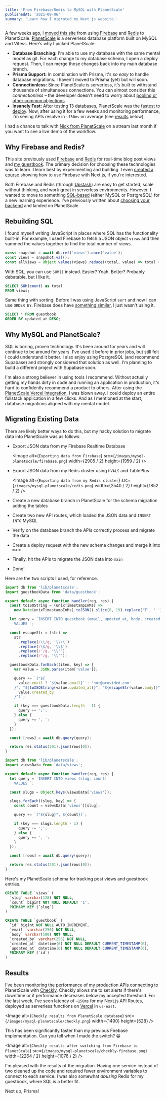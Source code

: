 ```yaml
---
title: 'From Firebase/Redis to MySQL with PlanetScale'
publishedAt: '2021-09-06'
summary: 'Learn how I migrated my Next.js website.'
---
```


A few weeks ago, I [moved this site](https://github.com/leerob/leerob.io/pull/326) from using [Firebase](/blog/real-time-post-views) and [Redis](/blog/serverless-redis-nextjs) to PlanetScale. [PlanetScale](https://planetscale.com) is a serverless database platform built on MySQL and Vitess. Here's why I picked PlanetScale:

- **Database Branching:** I'm able to use my database with the same mental model as git. For each change to my database schema, I open a deploy request. Then, I can merge those changes back into my main database branch.
- **Prisma Support:** In combination with Prisma, it's _so easy_ to handle database migrations. I haven't moved to Prisma (yet) but will soon.
- **Connectionless:** Since PlanetScale is serverless, it's built to withstand thousands of simultaneous connections. You can almost consider this _connectionless_ – the developer doesn't need to worry about [pooling or other common objections](https://twitter.com/leeerob/status/1430177168307412998).
- **Insanely Fast:** After testing 13 databases, PlanetScale was the [fastest to deploy](https://www.youtube.com/watch?v=0zmYHn82cY8). Now, after using it for a few weeks and monitoring performance, I'm seeing APIs resolve in `~150ms` on average (see [results](#results) below).

I had a chance to talk with [Nick from PlanetScale](https://www.youtube.com/watch?v=YqBG5rFP4Ic) on a stream last month if you want to see a live demo of the workflow.

## Why Firebase and Redis?

This site previously used [Firebase](/blog/real-time-post-views) and [Redis](/blog/serverless-redis-nextjs) for real-time blog post views and [my guestbook](/guestbook). The primary decision for choosing these technologies was to learn. I learn best by experimenting and building. I even [created a course](https://react2025.com/) showing how to use Firebase with Next.js, if you're interested.

<StaticTweet id="1434355662935314432" />

Both Firebase and Redis (through [Upstash](https://upstash.com/)) are easy to get started, scale without thinking, and work great in serverless environments. However, I wanted to move to something [SQL-based](/blog/backend) (either MySQL or PostgreSQL) for a new learning experience. I've previously written about [choosing your backend](/blog/backend) and landed on PlanetScale.

## Rebuilding SQL

I found myself writing JavaScript in places where SQL has the functionality built-in. For example, I used Firebase to fetch a JSON object `views` and then summed the values together to find the total number of views.

```jsx
const snapshot = await db.ref('views').once('value');
const views = snapshot.val();
const allViews = Object.values(views).reduce((total, value) => total + value);
```

With SQL, you can use `SUM()` instead. Easier? Yeah. Better? Probably debatable, but I like it.

```sql
SELECT SUM(count) as total
FROM views;
```

Same thing with sorting. Before I was using JavaScript `sort` and now I can use `ORDER BY`. Firebase does have [something similar](https://firebase.google.com/docs/firestore/query-data/order-limit-data), I just wasn't using it.

```sql
SELECT * FROM guestbook
ORDER BY updated_at DESC;
```

## Why MySQL and PlanetScale?

SQL is boring, proven technology. It's been around for years and will continue to be around for years. I've used it before in prior jobs, but still felt I could understand it better. I also enjoy using PostgreSQL (and recommend Supabase) and strongly considered that solution as well. I'm planning to build a different project with Supabase soon.

I'm also a strong believer in using tools I recommend. Without actually getting my hands dirty in code and running an application in production, it's hard to confidently recommend a product to others. After using the [PlanetScale Vercel Integration](https://vercel.com/integrations/planetscale), I was blown away. I could deploy an entire fullstack application in a few clicks. And as I mentioned at the start, database migrations aligned with my mental model.

<StaticTweet id="1426215788407627784" />

## Migrating Existing Data

There are likely better ways to do this, but my hacky solution to migrate data into PlanetScale was as follows:

- Export JSON data from my Firebase Realtime Database

  <Image
    alt={`Exporting data from Firebase`}
    src={`/images/mysql-planetscale/firebase.png`}
    width={2905 / 2}
    height={1959 / 2}
  />

- Export JSON data from my Redis cluster using `HVALS` and TablePlus

  <Image
    alt={`Exporting data from my Redis cluster`}
    src={`/images/mysql-planetscale/redis.png`}
    width={2540 / 2}
    height={1852 / 2}
  />

- Create a new database branch in PlanetScale for the schema migration adding the tables
- Create two new API routes, which loaded the JSON data and `INSERT INTO` MySQL
- Verify on the database branch the APIs correctly process and migrate the data
- Create a deploy request with the new schema changes and merge it into `main`
- Finally, hit the APIs to migrate the JSON data into `main`
- Done!

Here are the two scripts I used, for reference.

```jsx title="pages/api/migrate-redis.js"
import db from 'lib/planetscale';
import guestbookData from 'data/guestbook';

export default async function handler(req, res) {
  const toISOString = (unixTimestampInMs) =>
    new Date(unixTimestampInMs).toJSON().slice(0, 19).replace('T', ' ');

  let query = `INSERT INTO guestbook (email, updated_at, body, created_by)
    VALUES `;

  const escapeStr = (str) =>
    str
      .replace(/\\/g, '\\\\')
      .replace(/\$/g, '\\$')
      .replace(/'/g, "\\'")
      .replace(/"/g, '\\"');

  guestbookData.forEach((item, key) => {
    var value = JSON.parse(item['value']);

    query += `("${
      value.email ? `${value.email}` : 'not@provided.com'
    }", "${toISOString(value.updated_at)}", "${escapeStr(value.body)}", "${
      value.created_by
    }")`;

    if (key === guestbookData.length - 1) {
      query += ';';
    } else {
      query += ', ';
    }
  });

  const [rows] = await db.query(query);

  return res.status(201).json(rows[0]);
}
```

```jsx title="pages/api/migrate-firebase.js"
import db from 'lib/planetscale';
import viewsData from 'data/views';

export default async function handler(req, res) {
  let query = `INSERT INTO views (slug, count)
    VALUES `;

  const slugs = Object.keys(viewsData['views']);

  slugs.forEach((slug, key) => {
    const count = viewsData['views'][slug];

    query += `("${slug}", ${count})`;

    if (key === slugs.length - 1) {
      query += ';';
    } else {
      query += ', ';
    }
  });

  const [rows] = await db.query(query);

  return res.status(201).json(rows[0]);
}
```

Here's my PlanetScale schema for tracking post views and guestbook entries.

```sql
CREATE TABLE `views` (
  `slug` varchar(128) NOT NULL,
  `count` bigint NOT NULL DEFAULT '1',
  PRIMARY KEY (`slug`)
)

CREATE TABLE `guestbook` (
  `id` bigint NOT NULL AUTO_INCREMENT,
  `email` varchar(256) NOT NULL,
  `body` varchar(500) NOT NULL,
  `created_by` varchar(256) NOT NULL,
  `created_at` datetime(6) NOT NULL DEFAULT CURRENT_TIMESTAMP(6),
  `updated_at` datetime(6) NOT NULL DEFAULT CURRENT_TIMESTAMP(6),
  PRIMARY KEY (`id`)
)
```

## Results

I've been monitoring the performance of my production APIs connecting to PlanetScale with [Checkly](https://www.checklyhq.com). Checkly allows me to set alerts if there's downtime or if performance decreases below my accepted threshold. For the last week, I've seen latency of `~150ms` for my Next.js API Routes, deployed as serverless functions on [Vercel](https://vercel.com) in `us-east`.

<Image
  alt={`Checkly results from PlanetScale database`}
  src={`/images/mysql-planetscale/checkly.png`}
  width={1490}
  height={528}
/>

This has been significantly faster than my previous Firebase implementation. Can you tell when I made the switch? 😁

<Image
  alt={`Checkly results after switching from Firebase to PlanetScale`}
  src={`/images/mysql-planetscale/checkly-firebase.png`}
  width={2264 / 2}
  height={1076 / 2}
/>

I'm pleased with the results of the migration. Having one service instead of two cleaned up the code and required fewer environment variables to connect to each service. I was also somewhat _abusing_ Redis for my guestbook, where SQL is a better fit.

Next up, Prisma!
